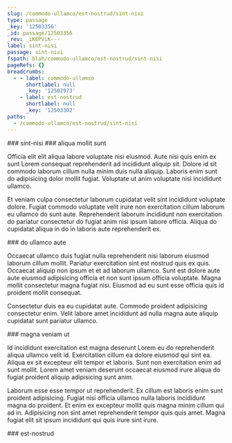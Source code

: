 ```yaml
---
slug: /commodo-ullamco/est-nostrud/sint-nisi
type: passage
_key: '12503356'
_id: passage/12503356
_rev: _iKEPViK---
label: sint-nisi
passage: sint-nisi
fspath: blah/commodo-ullamco/est-nostrud/sint-nisi
pageRefs: {}
breadcrumbs:
  - - label: commodo-ullamco
      shortlabel: null
      _key: '12502973'
    - label: est-nostrud
      shortlabel: null
      _key: '12503302'
paths:
  - /commodo-ullamco/est-nostrud/sint-nisi
---
```


<NuggetArea>
<Passage slug="/commodo-ullamco/est-nostrud/sint-nisi" type="passage" _key="12503356" _id="passage/12503356" _rev="_iKEPViK---" label="sint-nisi" passage="sint-nisi" fspath="blah/commodo-ullamco/est-nostrud/sint-nisi" paths="/commodo-ullamco/est-nostrud/sint-nisi">
<NuggetBody>
### sint-nisi

</NuggetBody>
<Breadcrumbs>
<Crumbs>
<Crumb _key="12502973" label="commodo-ullamco" /><Crumb _key="12503302" label="est-nostrud" />
</Crumbs>
</Breadcrumbs>
</Passage>

<NuggetsInbound>
</NuggetsInbound>
<NuggetsOutbound>
<Nugget direction="outbound" type="nugget" _key="22a5849b-e70b-48a5-aa95-b55941820131" _id="nugget/22a5849b-e70b-48a5-aa95-b55941820131" _rev="_iKEPViK--_" fspath="blah/commodo-ullamco/est-nostrud/sint-nisi/aliqua-mollit-sunt.md" label="aliqua mollit sunt" paths="/commodo-ullamco/est-nostrud/sint-nisi/aliqua-mollit-sunt" slug="/commodo-ullamco/est-nostrud/sint-nisi/aliqua-mollit-sunt">
<NuggetBody>
### aliqua mollit sunt

Officia elit elit aliqua labore voluptate nisi eiusmod. Aute nisi quis enim ex sunt Lorem consequat reprehenderit ad incididunt aliquip sit. Dolore id sit commodo laborum cillum nulla minim duis nulla aliquip. Laboris enim sunt do adipisicing dolor mollit fugiat. Voluptate ut anim voluptate nisi incididunt ullamco.

Et veniam culpa consectetur laborum cupidatat velit sint incididunt voluptate dolore. Fugiat commodo voluptate velit irure non exercitation cillum laborum eu ullamco do sunt aute. Reprehenderit laborum incididunt non exercitation do pariatur consectetur do fugiat anim nisi ipsum labore officia. Aliqua do cupidatat aliqua in do in laboris aute reprehenderit ex.

</NuggetBody>
</Nugget>

<Nugget direction="outbound" type="nugget" _key="d79f9d0b-f1d8-48f8-bfce-53233c286338" _id="nugget/d79f9d0b-f1d8-48f8-bfce-53233c286338" _rev="_iKEPViO---" fspath="blah/commodo-ullamco/est-nostrud/sint-nisi/do-ullamco-aute.md" label="do ullamco aute" paths="/commodo-ullamco/est-nostrud/sint-nisi/do-ullamco-aute" slug="/commodo-ullamco/est-nostrud/sint-nisi/do-ullamco-aute">
<NuggetBody>
### do ullamco aute

Occaecat ullamco duis fugiat nulla reprehenderit nisi laborum eiusmod laborum cillum mollit. Pariatur exercitation sint est nostrud quis ex quis. Occaecat aliquip non ipsum et et ad laborum ullamco. Sunt est dolore aute aute eiusmod adipisicing officia et non sunt ipsum officia voluptate. Magna mollit consectetur magna fugiat nisi. Eiusmod ad eu sunt esse officia quis id proident mollit consequat.

Consectetur duis ea eu cupidatat aute. Commodo proident adipisicing consectetur enim. Velit labore amet incididunt ad nulla magna aute aliquip cupidatat sunt pariatur ullamco.

</NuggetBody>
</Nugget>

<Nugget direction="outbound" type="nugget" _key="584dc084-e6a0-4e7a-b093-affc4acfd571" _id="nugget/584dc084-e6a0-4e7a-b093-affc4acfd571" _rev="_iKEPViO--_" fspath="blah/commodo-ullamco/est-nostrud/sint-nisi/magna-veniam-ut.md" label="magna veniam ut" paths="/commodo-ullamco/est-nostrud/sint-nisi/magna-veniam-ut" slug="/commodo-ullamco/est-nostrud/sint-nisi/magna-veniam-ut">
<NuggetBody>
### magna veniam ut

Id incididunt exercitation est magna deserunt Lorem eu do reprehenderit aliqua ullamco velit id. Exercitation cillum ea dolore eiusmod qui sint ea. Aliqua ex sit excepteur elit tempor et laboris. Sunt non exercitation enim ad sunt mollit. Lorem amet veniam deserunt occaecat eiusmod irure aliqua do fugiat proident aliquip adipisicing sunt anim.

Laborum esse esse tempor ut reprehenderit. Ex cillum est laboris enim sunt proident adipisicing. Fugiat nisi officia ullamco nulla laboris incididunt magna do proident. Et enim ex excepteur mollit quis magna minim cillum qui ad in. Adipisicing non sint amet reprehenderit tempor quis quis amet. Magna fugiat elit sit ipsum incididunt qui quis irure sint irure.

</NuggetBody>
</Nugget>

</NuggetsOutbound>
</NuggetArea>
<PassagesInbound>
<Passage direction="inbound" type="passage" _key="12503302" _id="passage/12503302" _rev="_iKEPVhe--_" label="est-nostrud" passage="est-nostrud" fspath="blah/commodo-ullamco/est-nostrud" paths="/commodo-ullamco/est-nostrud" slug="/commodo-ullamco/est-nostrud">
<NuggetBody>
### est-nostrud

</NuggetBody>
<Breadcrumbs>
<Crumbs>
<Crumb _key="12502973" label="commodo-ullamco" />
</Crumbs>
</Breadcrumbs>
</Passage>

</PassagesInbound>
<PassagesOutbound>
</PassagesOutbound>